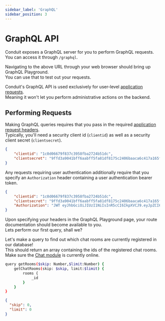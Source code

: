 ```yaml
---
sidebar_label: 'GraphQL'
sidebar_position: 3
---
```


# GraphQL API

Conduit exposes a GraphQL server for you to perform GraphQL requests.<br />
You can access it through `/graphql`.

Navigating to the above URL through your web browser should bring up GraphQL Playground.<br />
You can use that to test out your requests.

Conduit's GraphQL API is used exclusively for user-level [application requests](./router.mdx#request-types-app).<br />
Meaning it won't let you perform administrative actions on the backend.

## Performing Requests

Making GraphQL queries requires that you pass in the required [application request headers](./headers#headers-app).<br />
Typically, you'll need a security client id (`clientid`) as well as a security client secret (`clientsecret`).

``` json title="Basic Request Headers Example"
{
	"clientid": "1c0d06679f837c3958fba2724b51dc",
	"clientsecret": "9ffd3a9041bff6aabff5fa81df8175c2406baaca6c417a165f5b66a9ad1c1e4408bc4aad895126ddc0ee007332aacf842f63ebc68eddc304a902a3f8867e9902"
}
```

Any requests requiring user authentication additionally require that you specify an `Authorization` header containing a user authentication bearer token.<br />

``` json title="User Authenticated Request Headers Example"
{
	"clientid": "1c0d06679f837c3958fba2724b51dc",
	"clientsecret": "9ffd3a9041bff6aabff5fa81df8175c2406baaca6c417a165f5b66a9ad1c1e4408bc4aad895126ddc0ee007332aacf842f63ebc68eddc304a902a3f8867e9902",
	"Authorization": "JWT eyJhbGciOiJIUzI1NiIsInR5cCI6IkpXVCJ9.eyJpZCI6IjYyMzQ3MjMzYTQ5ODg4MGNkOWI4MDY5ZSIsImlhdCI6MTY0NzYwNDk5OCwiZXhwIjoxNzM0MDA0OTk4fQ.D_TsIaQlMimft4CXhCo_aOs0vk6opnClxM3aFtFF4Qc"
}
```

Upon specifying your headers in the GraphQL Playground page, your route documentation should become available to you.<br />
Lets perform our first query, shall we?

<!-- TODO CHANGE EXAMPLE, CHAT HAS AUTH DEP WHICH REQUIRES EMAIL ETC -->

Let's make a query to find out which chat rooms are currently registered in our database!<br />
This should return an array containing the ids of the registered chat rooms.<br />
Make sure the [Chat module](../chat) is currently online.

``` bash title="Example Request"
query getRooms($skip: Number,$limit:Number) {
	getChatRooms(skip: $skip, limit:$limit) {
		rooms {
			_id
		}
	}
}
```

``` json title="Example Query Variables"
{
  "skip": 0,
  "limit": 0
}
```

<!-- TODO EXAMPLE RESULT -->
